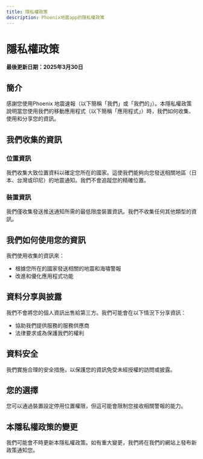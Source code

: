 ```yaml
---
title: 隱私權政策
description: Phoenix地震app的隱私權政策
---
```


# 隱私權政策

**最後更新日期：2025年3月30日**

## 簡介

感謝您使用Phoenix 地震速報（以下簡稱「我們」或「我們的」）。本隱私權政策說明當您使用我們的移動應用程式（以下簡稱「應用程式」）時，我們如何收集、使用和分享您的資訊。

## 我們收集的資訊

### 位置資訊
我們收集大致位置資料以確定您所在的國家。這使我們能夠向您發送相關地區（日本、台灣或印尼）的地震通知。我們不會追蹤您的精確位置。

### 裝置資訊
我們僅收集發送推送通知所需的最低限度裝置資訊。我們不收集任何其他類型的資訊。

## 我們如何使用您的資訊

我們使用收集的資訊來：
- 根據您所在的國家發送相關的地震和海嘯警報
- 改進和優化應用程式功能

## 資料分享與披露

我們不會將您的個人資訊出售給第三方。我們可能會在以下情況下分享資訊：
- 協助我們提供服務的服務供應商
- 法律要求或為保護我們的權利

## 資料安全

我們實施合理的安全措施，以保護您的資訊免受未經授權的訪問或披露。

## 您的選擇

您可以通過裝置設定停用位置權限，但這可能會限制您接收相關警報的能力。

## 本隱私權政策的變更

我們可能會不時更新本隱私權政策。如有重大變更，我們將在我們的網站上發布新政策通知您。
